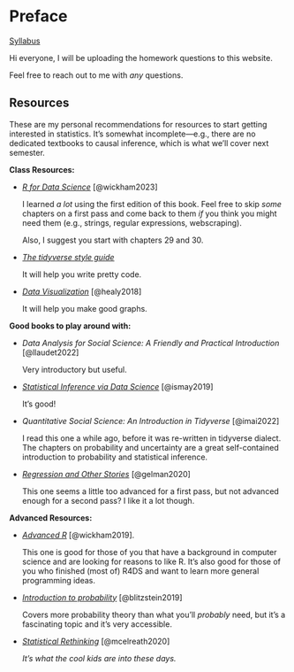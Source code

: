 # Preface {.unnumbered}

[Syllabus](https://docs.google.com/document/d/1SnKMREAejFdr-MpejuxieZ3nPz7ftdHDoWiRv2aRtQc/)

Hi everyone, I will be uploading the homework questions to this website.

Feel free to reach out to me with *any* questions.

## Resources

These are my personal recommendations for resources to start getting interested in statistics. It's somewhat incomplete---e.g., there are no dedicated textbooks to causal inference, which is what we'll cover next semester.

**Class Resources:**

-   [*R for Data Science*](https://r4ds.hadley.nz/) [@wickham2023]

    I learned *a lot* using the first edition of this book. Feel free to skip *some* chapters on a first pass and come back to them *if* you think you might need them (e.g., strings, regular expressions, webscraping).

    Also, I suggest you start with chapters 29 and 30.

-   [*The tidyverse style guide*](https://style.tidyverse.org/)

    It will help you write pretty code.

-   [*Data Visualization*](https://socviz.co/) [@healy2018]

    It will help you make good graphs.

**Good books to play around with:**

-   *Data Analysis for Social Science: A Friendly and Practical Introduction* [@llaudet2022]

    Very introductory but useful.

-   [*Statistical Inference via Data Science*](https://moderndive.com/) [@ismay2019]

    It's good!

-   *Quantitative Social Science: An Introduction in Tidyverse* [@imai2022]

    I read this one a while ago, before it was re-written in tidyverse dialect. The chapters on probability and uncertainty are a great self-contained introduction to probability and statistical inference.

-   [*Regression and Other Stories*](https://users.aalto.fi/~ave/ROS.pdf) [@gelman2020]

    This one seems a little too advanced for a first pass, but not advanced enough for a second pass? I like it a lot though.

**Advanced Resources:**

-   [*Advanced R*](https://adv-r.hadley.nz/) [@wickham2019].

    This one is good for those of you that have a background in computer science and are looking for reasons to like R. It's also good for those of you who finished (most of) R4DS and want to learn more general programming ideas.

-   [*Introduction to probability*](https://projects.iq.harvard.edu/stat110/home) [@blitzstein2019]

    Covers more probability theory than what you'll *probably* need, but it's a fascinating topic and it's very accessible.

-   [*Statistical Rethinking*](https://github.com/rmcelreath/stat_rethinking_2023) [@mcelreath2020]

    *It's what the cool kids are into these days.*
